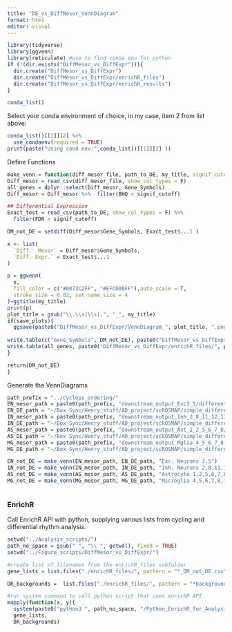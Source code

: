 ```yaml
---
title: "DE_vs_DiffMesor_VennDiagram"
format: html
editor: visual
---
```


```r
library(tidyverse)
library(ggvenn)
library(reticulate) #use to find conda env for python
if (!(dir.exists("DiffMesor_vs_DiffExpr"))){
  dir.create("DiffMesor_vs_DiffExpr")
  dir.create("DiffMesor_vs_DiffExpr/enrichR_files")
  dir.create("DiffMesor_vs_DiffExpr/enrichR_results")
}
```

```r
conda_list()
```

Select your conda environment of choice, in my case, item 2 from list above:

```r
conda_list()[[2]][2] %>% 
  use_condaenv(required = TRUE)
print(paste("Using cond env:",conda_list()[[1]][2] ))
```

Define Functions

```r
make_venn = function(diff_mesor_file, path_to_DE, my_title, signif_cutoff = 0.1, save_plots = T){
Diff_mesor = read_csv(diff_mesor_file, show_col_types = F) 
all_genes = dplyr::select(Diff_mesor, Gene_Symbols)
Diff_mesor = Diff_mesor %>%  filter(BHQ < signif_cutoff)

## Differential Expression
Exact_test = read_csv(path_to_DE, show_col_types = F) %>% 
  filter(FDR < signif_cutoff)

DM_not_DE = setdiff(Diff_mesor$Gene_Symbols, Exact_test$...1 )

x <- list(
  `Diff.  Mesor` = Diff_mesor$Gene_Symbols, 
  `Diff. Expr.` = Exact_test$...1
)

p = ggvenn(
  x, 
  fill_color = c("#0073C2FF", "#EFC000FF"),auto_scale = T,
  stroke_size = 0.02, set_name_size = 4
)+ggtitle(my_title)
print(p)
plot_title = gsub("\\.\\s|\\s|,", "_", my_title)
if(save_plots){
  ggsave(paste0("DiffMesor_vs_DiffExpr/VennDiagram_", plot_title, ".png"))
  
write.table(c("Gene_Symbols", DM_not_DE), paste0("DiffMesor_vs_DiffExpr/enrichR_files/",plot_title ,"_DM_not_DE.csv"), sep = ',', row.names = F, col.names = F)
write.table(all_genes, paste0("DiffMesor_vs_DiffExpr/enrichR_files/", plot_title, "_background.csv"), sep = ',', col.names = T, row.names = F)
}

return(DM_not_DE)
}

```

Generate the VennDiagrams

```r
path_prefix = "../Cyclops_ordering/"
EN_mesor_path = paste0(path_prefix, "downstream_output_Exc3_5/differential_mesor_all_genes.csv")
EN_DE_path = "~/Box Sync/Henry_stuff/AD_project/scROSMAP/simple_differential_expr/Exc3_5/Exc3_5_filtByExpr_combatSeq_edgeR_DE_exactTest.csv"
IN_mesor_path = paste0(path_prefix, "downstream_output_Inh_2_8_11_12_13/differential_mesor_all_genes.csv")
IN_DE_path = "~/Box Sync/Henry_stuff/AD_project/scROSMAP/simple_differential_expr/Inhib_2_8_11_12_13/Inhib_2_8_11_12_13_filtByExpr_combatSeq_edgeR_DE_exactTest.csv"
AS_mesor_path = paste0(path_prefix, "downstream_output_Ast_1_2_5_6_7_8/differential_mesor_all_genes.csv")
AS_DE_path = "~/Box Sync/Henry_stuff/AD_project/scROSMAP/simple_differential_expr/Ast_1_2_5_6_7_8/Ast_1_2_5_6_7_8_filtByExpr_combatSeq_edgeR_DE_exactTest.csv"
MG_mesor_path = paste0(path_prefix, "downstream_output_Mglia_4_5_6_7_8_10_11_13_15_16/differential_mesor_all_genes.csv")
MG_DE_path = "~/Box Sync/Henry_stuff/AD_project/scROSMAP/simple_differential_expr/Mglia_4_5_6_7_8_10_11_13_15_16/Microglia_4_5_6_7_8_10_11_13_15_16_filtByExpr_combatSeq_edgeR_DE_exactTest.csv"

EN_not_DE = make_venn(EN_mesor_path, EN_DE_path, "Exc. Neurons 3,5")
IN_not_DE = make_venn(IN_mesor_path, IN_DE_path, "Inh. Neurons 2,8,11,12,13")
AS_not_DE = make_venn(AS_mesor_path, AS_DE_path, "Astrocyte 1,2,5,6,7,8")
MG_not_DE = make_venn(MG_mesor_path, MG_DE_path, "Microglia 4,5,6,7,8,10,11,13,15,16")



```

### EnrichR

Call EnrichR API with python, supplying various lists from cycling and differential rhythm analysis.

```r
setwd("../Analysis_scripts/")
path_no_space = gsub(" ", "\\ ", getwd(), fixed = TRUE)
setwd("../Figure_scripts/DiffMesor_vs_DiffExpr/")

#create list of filenames from the enrichR_files subfolder
gene_lists = list.files("./enrichR_files/", pattern = "*_DM_not_DE.csv") %>% sort

DR_backgrounds =  list.files("./enrichR_files/", pattern = "*background.csv") %>% sort

#run system command to call python script that uses enrichR API
mapply(function(x, y){
  system(paste0("python3 ", path_no_space, "/Python_EnrichR_for_AnalysisPipeline.py -g \"enrichR_files/" ,x, "\" -b \"enrichR_files/",y , "\""))},
  gene_lists,
  DR_backgrounds)

```
